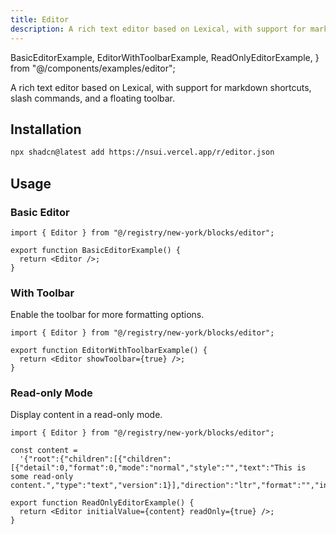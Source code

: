 ```yaml
---
title: Editor
description: A rich text editor based on Lexical, with support for markdown shortcuts, slash commands, and a floating toolbar.
---
```


  BasicEditorExample,
  EditorWithToolbarExample,
  ReadOnlyEditorExample,
} from "@/components/examples/editor";

A rich text editor based on Lexical, with support for markdown shortcuts, slash commands, and a floating toolbar.

## Installation

```bash
npx shadcn@latest add https://nsui.vercel.app/r/editor.json
```

## Usage

### Basic Editor

<div className="my-4 p-4 border rounded-lg">
  <BasicEditorExample />
</div>

```tsx
import { Editor } from "@/registry/new-york/blocks/editor";

export function BasicEditorExample() {
  return <Editor />;
}
```

### With Toolbar

Enable the toolbar for more formatting options.

<div className="my-4 p-4 border rounded-lg">
  <EditorWithToolbarExample />
</div>

```tsx
import { Editor } from "@/registry/new-york/blocks/editor";

export function EditorWithToolbarExample() {
  return <Editor showToolbar={true} />;
}
```

### Read-only Mode

Display content in a read-only mode.

<div className="my-4 p-4 border rounded-lg">
  <ReadOnlyEditorExample />
</div>

```tsx
import { Editor } from "@/registry/new-york/blocks/editor";

const content =
  '{"root":{"children":[{"children":[{"detail":0,"format":0,"mode":"normal","style":"","text":"This is some read-only content.","type":"text","version":1}],"direction":"ltr","format":"","indent":0,"type":"paragraph","version":1}],"direction":"ltr","format":"","indent":0,"type":"root","version":1}}';

export function ReadOnlyEditorExample() {
  return <Editor initialValue={content} readOnly={true} />;
}
```
